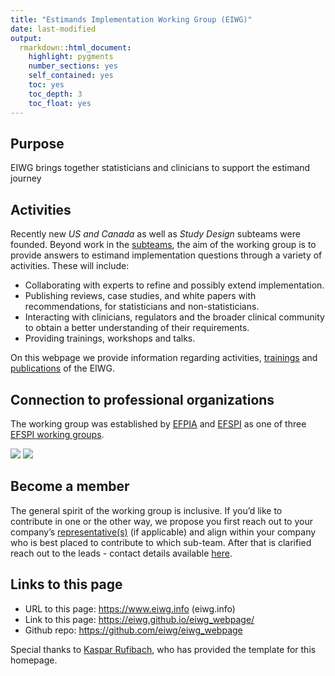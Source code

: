 ```yaml
---
title: "Estimands Implementation Working Group (EIWG)"
date: last-modified
output: 
  rmarkdown::html_document:
    highlight: pygments
    number_sections: yes
    self_contained: yes
    toc: yes
    toc_depth: 3
    toc_float: yes
---
```


## Purpose

EIWG brings together statisticians and clinicians to support the estimand journey

## Activities

Recently new *US and Canada* as well as *Study Design* subteams were founded.
Beyond work in the [subteams](subteams.html), the aim of the working group is to provide answers to estimand implementation questions through a variety of activities. These will include: 

 + Collaborating with experts to refine and possibly extend implementation.
 + Publishing reviews, case studies, and white papers with recommendations, for statisticians and non-statisticians.
 + Interacting with clinicians, regulators and the broader clinical community to obtain a better understanding of their requirements. 
 + Providing trainings, workshops and talks.

On this webpage we provide information regarding activities, [trainings](trainings.html) and [publications](publications.html) of the EIWG.

## Connection to professional organizations

The working group was established by [EFPIA](https://efpia.eu/) and [EFSPI](https://www.efspi.org) as one of three [EFSPI working groups](https://www.efspi.org/EFSPI/About_EFSPI/Working_Groups.aspx).



![](data/EFPIA.png)
![](data/EFSPI.png)

## Become a member

The general spirit of the working group is inclusive. If you'd like to contribute in one or the other way, we propose you first reach out to your company's [representative(s)](status.html) (if applicable) and align within your company who is best placed to contribute to which sub-team. After that is clarified reach out to the leads - contact details available [here](organization.html).

## Links to this page

- URL to this page: <https://www.eiwg.info> (eiwg.info)
- Link to this page: <https://eiwg.github.io/eiwg_webpage/>
- Github repo: <https://github.com/eiwg/eiwg_webpage>

Special thanks to [Kaspar Rufibach](http://www.kasparrufibach.ch/), who has provided the template for this homepage.
